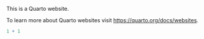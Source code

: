 This is a Quarto website.

To learn more about Quarto websites visit <https://quarto.org/docs/websites>.

```{r}
1 + 1
```
